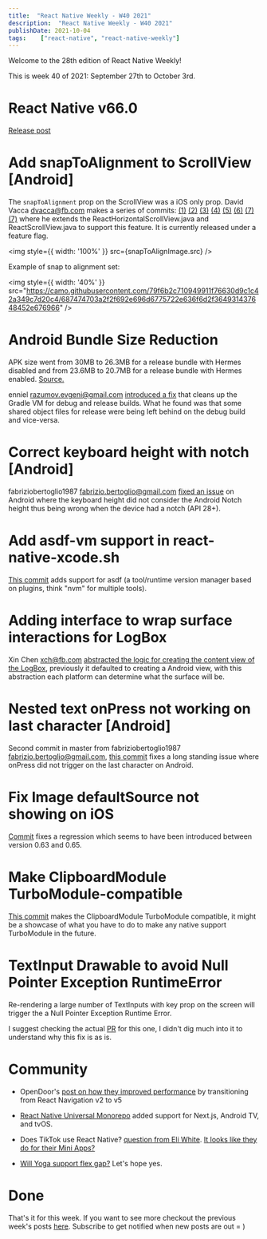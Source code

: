 ```yaml
---
title:  "React Native Weekly - W40 2021"
description:  "React Native Weekly - W40 2021"
publishDate: 2021-10-04
tags:    ["react-native", "react-native-weekly"]
---
```


Welcome to the 28th edition of React Native Weekly!

This is week 40 of 2021: September 27th to October 3rd.

# React Native v66.0

[Release post](https://reactnative.dev/blog/2021/10/01/version-066)

# Add snapToAlignment to ScrollView [Android]


The `snapToAlignment` prop on the ScrollView was a iOS only prop. David Vacca dvacca@fb.com makes a series of commits:
[(1)](https://github.com/facebook/react-native/commit/a54cfb9e579) [(2)](https://github.com/facebook/react-native/commit/deec1db9fdf) [(3)](https://github.com/facebook/react-native/commit/b12256394e3) [(4)](https://github.com/facebook/react-native/commit/c6e5640e87e) [(5)](https://github.com/facebook/react-native/commit/e774c037bce) [(6)](https://github.com/facebook/react-native/commit/04184ef851c) [(7)](https://github.com/facebook/react-native/commit/3cffe352b52) [(7)](https://github.com/facebook/react-native/commit/2feca00797d)
where he extends the ReactHorizontalScrollView.java and ReactScrollView.java to support this feature. It is currently released under a feature flag.


<img style={{ width: '100%' }} src={snapToAlignImage.src} />

Example of snap to alignment set:

<img style={{ width: '40%' }} src="https://camo.githubusercontent.com/79f6b2c710949911f76630d9c1c42a349c7d20c4/687474703a2f2f692e696d6775722e636f6d2f364931437648452e676966" />



# Android Bundle Size Reduction

APK size went from 30MB to 26.3MB for a release bundle with Hermes disabled and
from 23.6MB to 20.7MB for a release bundle with Hermes enabled. [Source.](https://github.com/facebook/react-native/pull/32257#issuecomment-926627578)

enniel razumov.evgeni@gmail.com [introduced a fix](https://github.com/facebook/react-native/commit/6f126740fa5) that cleans up the Gradle VM for debug and release builds. What he found was that some shared object files for release were being left behind on the debug build and vice-versa.


# Correct keyboard height with notch [Android]

fabriziobertoglio1987 fabrizio.bertoglio@gmail.com [fixed an issue](https://github.com/facebook/react-native/commit/8bef3b1f113) on Android where the keyboard height did not consider the Android Notch height thus being wrong when the device had a notch (API 28+).


# Add asdf-vm support in react-native-xcode.sh

[This commit](https://github.com/facebook/react-native/commit/3e7c310b1dc) adds support for asdf (a tool/runtime version manager based on plugins, think "nvm" for multiple tools).


# Adding interface to wrap surface interactions for LogBox

Xin Chen xch@fb.com [abstracted the logic for creating the content view of the LogBox](https://github.com/facebook/react-native/commit/652cb541a50), previously it defaulted to creating a Android view, with this abstraction each platform can determine what the surface will be.


# Nested text onPress not working on last character [Android]

Second commit in master from fabriziobertoglio1987 fabrizio.bertoglio@gmail.com, [this commit](https://github.com/facebook/react-native/commit/132d1d00f88) fixes a long standing issue where onPress did not trigger on the last character on Android.



# Fix Image defaultSource not showing on iOS

[Commit](https://github.com/facebook/react-native/commit/900210cacc4) fixes a regression which seems to have been introduced between version 0.63 and 0.65.

# Make ClipboardModule TurboModule-compatible

[This commit](https://github.com/facebook/react-native/commit/40a367e0a37) makes the ClipboardModule TurboModule compatible, it might be a showcase of what you have to do to make any native support TurboModule in the future.

# TextInput Drawable to avoid Null Pointer Exception RuntimeError

Re-rendering a large number of TextInputs with key prop on the screen will trigger the a Null Pointer Exception Runtime Error.

I suggest checking the actual [PR](https://github.com/facebook/react-native/pull/29452) for this one, I didn't dig much into it to understand why this fix is as is.


# Community


- OpenDoor's [post on how they improved performance](https://medium.com/opendoor-labs/how-we-improved-app-performance-and-code-quality-by-upgrading-react-navigation-25ccd8363432) by transitioning from React Navigation v2 to v5

- [React Native Universal Monorepo](https://github.com/mmazzarolo/react-native-universal-monorepo) added support for Next.js, Android TV, and tvOS.

- Does TikTok use React Native? [question from Eli White](https://twitter.com/Eli_White/status/1444188390987993093?s=20). [It looks like they do for their Mini Apps?](https://twitter.com/usrbowe/status/1444313594150080512?s=20)

- [Will Yoga support flex gap?](https://github.com/facebook/yoga/issues/812) Let's hope yes.


# Done

That's it for this week. If you want to see more checkout the previous week's posts [here](/tags/react-native). Subscribe to get notified when new posts are out = )


